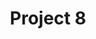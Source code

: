 ---
title: "Project 8"
publishedAt: "2020-09-30"
summary: "Summary"
images:

link: "https://github.com/msid8535"
---